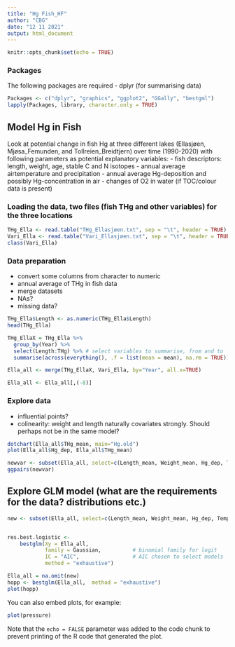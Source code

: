```yaml
---
title: "Hg Fish_HF"
author: "CBG"
date: "12 11 2021"
output: html_document
---
```


```r
knitr::opts_chunk$set(echo = TRUE)
```
### Packages
The following packages are required
- dplyr (for summarising data)

```r
Packages <- c("dplyr", "graphics", "ggplot2", "GGally", "bestgml")
lapply(Packages, library, character.only = TRUE)
```

## Model Hg in Fish

Look at potential change in fish Hg at three different lakes (Ellasjøen, Mjøsa_Femunden, and Tollreien_Breidtjern) over time (1990-2020) with following parameters as potential explanatory variables: 
- fish descriptors: length, weight, age, stable C and N isotopes
- annual average airtemperature and precipitation
- annual average Hg-deposition and possibly Hg-concentration in air
- changes of O2 in water (if TOC/colour data is present)

### Loading the data, two files (fish THg and other variables) for the three locations

```r
THg_Ella <- read.table("THg_Ellasjøen.txt", sep = "\t", header = TRUE)
Vari_Ella <- read.table("Vari_Ellasjøen.txt", sep = "\t", header = TRUE)
class(Vari_Ella)
```
### Data preparation
- convert some columns from character to numeric
- annual average of THg in fish data
- merge datasets
- NAs?
- missing data?

```r
THg_Ella$Length <- as.numeric(THg_Ella$Length)
head(THg_Ella)

THg_EllaX = THg_Ella %>%
  group_by(Year) %>%
  select(Length:THg) %>% # select variables to summarise, from and to
  summarise(across(everything(), .f = list(mean = mean), na.rm = TRUE))

Ella_all <- merge(THg_EllaX, Vari_Ella, by="Year", all.x=TRUE)

Ella_all <- Ella_all[,(-8)]
```

### Explore data
- influential points?
- colinearity: weight and length naturally covariates strongly. Should perhaps not be in the same model?

```r
dotchart(Ella_all$THg_mean, main="Hg.old") 
plot(Ella_all$Hg_dep, Ella_all$THg_mean)

newvar <- subset(Ella_all, select=c(Length_mean, Weight_mean, Hg_dep, Temp, Prec))
ggpairs(newvar) 
```

## Explore GLM model (what are the requirements for the data? distributions etc.)
```r
new <- subset(Ella_all, select=c(Length_mean, Weight_mean, Hg_dep, Temp, Prec, THg_mean))


res.best.logistic <-
    bestglm(Xy = Ella_all,
            family = Gaussian,          # binomial family for logit
            IC = "AIC",                 # AIC chosen to select models
            method = "exhaustive")

Ella_all = na.omit(new)
hopp <- bestglm(Ella_all,  method = "exhaustive")
plot(hopp)

```





You can also embed plots, for example:

```r
plot(pressure)
```

Note that the `echo = FALSE` parameter was added to the code chunk to prevent printing of the R code that generated the plot.
